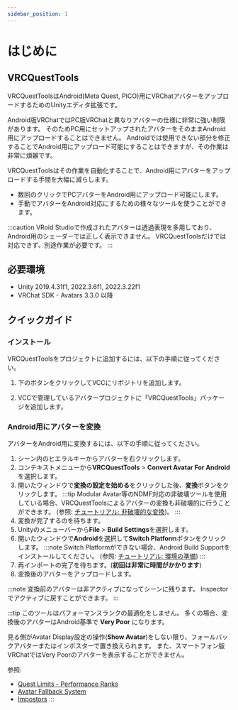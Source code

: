 ```yaml
---
sidebar_position: 1
---
```



# はじめに

## VRCQuestTools

VRCQuestToolsはAndroid(Meta Quest, PICO)用にVRChatアバターをアップロードするためのUnityエディタ拡張です。

Android版VRChatではPC版VRChatと異なりアバターの仕様に非常に強い制限があります。
そのためPC用にセットアップされたアバターをそのままAndroid用にアップロードすることはできません。
Androidでは使用できない部分を修正することでAndroid用にアップロード可能にすることはできますが、その作業は非常に煩雑です。

VRCQuestToolsはその作業を自動化することで、Android用にアバターをアップロードする手間を大幅に減らします。

- 数回のクリックでPCアバターをAndroid用にアップロード可能にします。
- 手動でアバターをAndroid対応にするための様々なツールを使うことができます。

:::caution
VRoid Studioで作成されたアバターは透過表現を多用しており、Android用のシェーダーでは正しく表示できません。
VRCQuestToolsだけでは対応できず、別途作業が必要です。
:::

## 必要環境

- Unity 2019.4.31f1, 2022.3.6f1, 2022.3.22f1
- VRChat SDK - Avatars 3.3.0 以降

## クイックガイド

### インストール

VRCQuestToolsをプロジェクトに追加するには、以下の手順に従ってください。

1. 下のボタンをクリックしてVCCにリポジトリを追加します。
    <AddToVccLink className="button button--primary button--lg" />

2. VCCで管理しているアバタープロジェクトに「VRCQuestTools」パッケージを追加します。

### Android用にアバターを変換

アバターをAndroid用に変換するには、以下の手順に従ってください。

1. シーン内のヒエラルキーからアバターを右クリックします。
2. コンテキストメニューから**VRCQuestTools** > **Convert Avatar For Android**を選択します。
3. 開いたウィンドウで**変換の設定を始める**をクリックした後、**変換**ボタンをクリックします。
    :::tip
    Modular Avatar等のNDMF対応の非破壊ツールを使用している場合、VRCQuestToolsによるアバターの変換も非破壊的に行うことができます。
    (参照: [チュートリアル: 非破壊的な変換](./tutorial/non-destructive-workflow))。
    :::
4. 変換が完了するのを待ちます。
5. Unityのメニューバーから**File** > **Build Settings**を選択します。
6. 開いたウィンドウで**Android**を選択して**Switch Platform**ボタンをクリックします。
    :::note
    Switch Platformができない場合、Android Build Supportをインストールしてください。
    (参照: [チュートリアル: 環境の準備](./tutorial/set-up-environment))
    :::
7. 再インポートの完了を待ちます。(**初回は非常に時間がかかります**)
8. 変換後のアバターをアップロードします。

:::note
変換前のアバターは非アクティブになってシーンに残ります。
Inspectorでアクティブに戻すことができます。
:::

:::tip
このツールはパフォーマンスランクの最適化をしません。
多くの場合、変換後のアバターはAndroid基準で **Very Poor** になります。

見る側がAvatar Display設定の操作(**Show Avatar**)をしない限り、フォールバックアバターまたはインポスターで置き換えられます。
また、スマートフォン版VRChatではVery Poorのアバターを表示することができません。

参照:
- [Quest Limits - Performance Ranks](https://creators.vrchat.com/avatars/avatar-performance-ranking-system/#quest-limits)
- [Avatar Fallback System](https://docs.vrchat.com/docs/avatar-fallback-system)
- [Impostors](https://creators.vrchat.com/avatars/avatar-impostors)
:::
